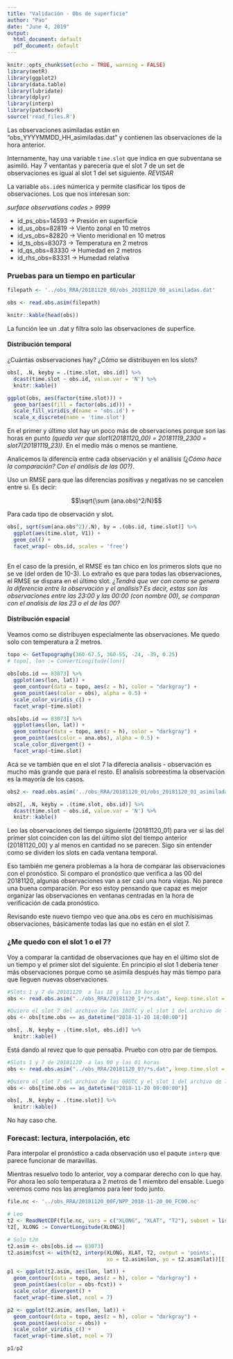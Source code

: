 ```yaml
---
title: "Validación - Obs de superficie"
author: "Pao"
date: "June 4, 2019"
output:
  html_document: default
  pdf_document: default
---
```


```r
knitr::opts_chunk$set(echo = TRUE, warning = FALSE)
library(metR)
library(ggplot2)
library(data.table)
library(lubridate)
library(dplyr)
library(interp)
library(patchwork)
source('read_files.R')
```

Las observaciones asimiladas están en "obs_YYYYMMDD_HH_asimiladas.dat" y contienen las observaciones de la hora anterior. 

Internamente, hay una variable `time.slot` que indica en que subventana se asimiló. Hay 7 ventantas y parecería que el slot 7 de un set de observaciones es igual al slot 1 del set siguiente. *REVISAR*

La variable `obs.id`es númerica y permite clasificar los tipos de observaciones. Los que nos interesan son:

*surface observations codes > 9999*

- id_ps_obs=14593  -> Presión en superficie
- id_us_obs=82819  -> Viento zonal en 10 metros
- id_vs_obs=82820  -> Viento meridional en 10 metros
- id_ts_obs=83073  -> Temperatura en 2 metros
- id_qs_obs=83330  -> Humedad en 2 metros
- id_rhs_obs=83331 -> Humedad relativa

### Pruebas para un tiempo en particular

```r
filepath <- '../obs_RRA/20181120_00/obs_20181120_00_asimiladas.dat'

obs <- read.obs.asim(filepath)

knitr::kable(head(obs))
```

La función lee un .dat y filtra solo las observaciones de superfice. 

#### Distribución temporal

¿Cuántas osbservaciones hay? ¿Cómo se distribuyen en los slots?

```r
obs[, .N, keyby = .(time.slot, obs.id)] %>% 
  dcast(time.slot ~ obs.id, value.var = 'N') %>% 
  knitr::kable()

ggplot(obs, aes(factor(time.slot))) +
  geom_bar(aes(fill = factor(obs.id))) +
  scale_fill_viridis_d(name = 'obs.id') +
  scale_x_discrete(name = 'time.slot')
```

En el primer y último slot hay un poco más de observaciones porque son las horas en punto *(queda ver que slot1(20181120_00) = 20181119_2300 = slot7(20181119_23))*. En el medio más o menos se mantiene. 

Analicemos la diferencia entre cada observación y el análisis *(¿Cómo hace la comparación? Con el análisis de las 00?)*.

Uso un RMSE para que las diferencias positivas y negativas no se cancelen entre si. Es decir:

$$\sqrt{\sum (ana.obs)^2/N}$$

Para cada tipo de observación y slot.

```r
obs[, sqrt(sum(ana.obs^2)/.N), by = .(obs.id, time.slot)] %>% 
  ggplot(aes(time.slot, V1)) + 
  geom_col() + 
  facet_wrap(~ obs.id, scales = 'free')
  
```

En el caso de la presión, el RMSE es tan chico en los primeros slots que no se ve (del orden de 10-3). Lo extraño es que para todas las observaciones, el RMSE se dispara en el último slot. *¿Tendrá que ver con como se genera la diferencia entre la observación y el análisis? Es decir, estas son las observaciones entre las 23:00 y las 00:00 (con nombre 00), se comparan con el analisis de las 23 o el de las 00?*


#### Distribución espacial

Veamos como se distribuyen especialmente las observaciones. Me quedo solo con temperatura a 2 metros.

```r

topo <- GetTopography(360-67.5, 360-55, -24, -39, 0.25)
# topo[, lon := ConvertLongitude(lon)]
  
obs[obs.id == 83073] %>% 
  ggplot(aes(lon, lat)) +
  geom_contour(data = topo, aes(z = h), color = "darkgray") +
  geom_point(aes(color = obs), alpha = 0.5) +
  scale_color_viridis_c() +
  facet_wrap(~time.slot)

```

```r
obs[obs.id == 83073] %>% 
  ggplot(aes(lon, lat)) +
  geom_contour(data = topo, aes(z = h), color = "darkgray") +
  geom_point(aes(color = ana.obs), alpha = 0.5) +
  scale_color_divergent() +
  facet_wrap(~time.slot)

```

Acá se ve también que en el slot 7 la diferecia analisis - observación es mucho más grande que para el resto. El analisis sobreestima la observación es la mayoría de los casos.

```r
obs2 <- read.obs.asim('../obs_RRA/20181120_01/obs_20181120_01_asimiladas.dat')

obs2[, .N, keyby = .(time.slot, obs.id)] %>% 
  dcast(time.slot ~ obs.id, value.var = 'N') %>% 
  knitr::kable()
```

Leo las observaciones del tiempo siguiente (20181120_01) para ver si las del primer slot coinciden con las del último slot del tiempo anterior (20181120_00) y al menos en cantidad no se parecen. Sigo sin entender como se dividen los slots en cada ventana temporal. 

Eso también me genera problemas a la hora de comparar las observaciones con el pronóstico. Si comparo el pronóstico que verifica a las 00 del 20181120, algunas observaciones van a ser casi una hora viejas. No parece una buena comparación. Por eso estoy pensando que capaz es mejor organizar las observaciones en ventanas centradas en la hora de verificación de cada pronóstico. 

Revisando este nuevo tiempo veo que ana.obs es cero en muchísisimas observaciones, básicamente todas las que no están en el slot 7.


### ¿Me quedo con el slot 1 o el 7?

Voy a comparar la cantidad de observaciones que hay en el último slot de un tiempo y el primer slot del siguiente. En principio el slot 1 debería tener más observaciones porque como se asimila después hay más tiempo para que lleguen nuevas observaciones. 

```r
#Slots 1 y 7 de 20181120  a las 18 y las 19 horas
obs <- read.obs.asim("../obs_RRA/20181120_1*/*s.dat", keep.time.slot = c(1, 7)) 

#Quiero el slot 7 del archivo de las 18UTC y el slot 1 del archivo de las 19 UTC. Ambos corresponden a las 18:00
obs <- obs[time.obs == as_datetime("2018-11-20 18:00:00")]

obs[, .N, keyby = .(time.slot, obs.id)] %>% 
  knitr::kable()
```

Está dando al revez que lo que pensaba. Pruebo con otro par de tiempos.

```r
#Slots 1 y 7 de 20181120  a las 00 y las 01 horas
obs <- read.obs.asim("../obs_RRA/20181120_0?/*s.dat", keep.time.slot = c(1, 7)) 

#Quiero el slot 7 del archivo de las 00UTC y el slot 1 del archivo de las 01 UTC. Ambos corresponden a las 00:00
obs <- obs[time.obs == as_datetime("2018-11-20 00:00:00")]

obs[, .N, keyby = .(time.slot)] %>% 
  knitr::kable()
```

No hay caso che.


### Forecast: lectura, interpolación, etc

Para interpolar el pronóstico a cada observación uso el paqute `interp` que parece funcionar de maravillas.

Mientras resuelvo todo lo anterior, voy a comparar derecho con lo que hay.
Por ahora leo solo temperatura a 2 metros de 1 miembro del ensable. Luego veremos como nos las arreglamos para leer todo junto.

```r
file.nc <- '../obs_RRA/20181120_00F/NPP_2018-11-20_00_FC00.nc'

# Leo
t2 <- ReadNetCDF(file.nc, vars = c("XLONG", "XLAT", "T2"), subset = list(ens = 1))
t2[, XLONG := ConvertLongitude(XLONG)]

# Solo t2m
t2.asim <- obs[obs.id == 83073]
t2.asim$fcst <- with(t2, interp(XLONG, XLAT, T2, output = 'points', 
                                xo = t2.asim$lon, yo = t2.asim$lat))[['z']]

```

```r
p1 <- ggplot(t2.asim, aes(lon, lat)) +
  geom_contour(data = topo, aes(z = h), color = "darkgray") +
  geom_point(aes(color = obs-fcst)) +
  scale_color_divergent() +
  facet_wrap(~time.slot, ncol = 7)

p2 <- ggplot(t2.asim, aes(lon, lat)) +
  geom_contour(data = topo, aes(z = h), color = "darkgray") +
  geom_point(aes(color = obs)) +
  scale_color_viridis_c() +
  facet_wrap(~time.slot, ncol = 7)

p1/p2  
```

